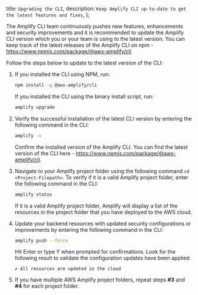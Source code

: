   title: `Upgrading the CLI`,
  description: `Keep Amplify CLI up-to-date to get the latest features and fixes`,
};

  

The Amplify CLI team continuously pushes new features, enhancements and security improvements and it is recommended to update the Amplify CLI version which you or your team is using to the latest version. You can keep track of the latest releases of the Amplify CLI on npm - <https://www.npmjs.com/package/@aws-amplify/cli>

Follow the steps below to update to the latest version of the CLI:

1. If you installed the CLI using NPM, run: 
    ```bash
    npm install -g @aws-amplify/cli
    ```
    If you installed the CLI using the binary install script, run:
    ```bash
    amplify upgrade
    ```
2. Verify the successful installation of the latest CLI version by entering the following command in the CLI:

    ```bash
    amplify -v
    ```

    Confirm the installed version of the Amplify CLI. You can find the latest version of the CLI here - <https://www.npmjs.com/package/@aws-amplify/cli>.

3. Navigate to your Amplify project folder using the following command `cd <Project-Filepath>`. To verify if it is a valid Amplify project folder, enter the following command in the CLI:

    ```bash
    amplify status
    ```

    If it is a valid Amplify project folder, Amplify will display a list of the resources in the project folder that you have deployed to the AWS cloud.
4. Update your backend resources with updated security configurations or improvements by entering the following command in the CLI:

    ```bash
    amplify push --force
    ```

    Hit Enter or type Y when prompted for confirmations. Look for the following result to validate the configuration updates have been applied.

    ```console
    ✔ All resources are updated in the cloud 
    ```

5. If you have multiple AWS Amplify project folders, repeat steps **#3** and **#4** for each project folder.
